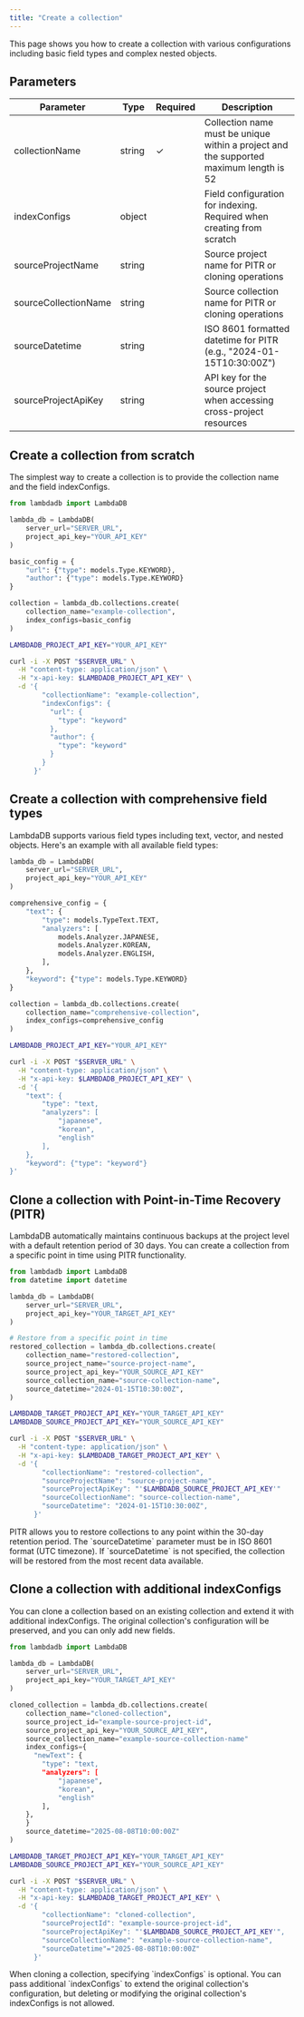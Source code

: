 ```yaml
---
title: "Create a collection"
---
```


This page shows you how to create a collection with various configurations including basic field types and complex nested objects.

## Parameters

| Parameter | Type | Required | Description |
|-----------|------|----------|-------------|
| collectionName | string | ✓ | Collection name must be unique within a project and the supported maximum length is 52 |
| indexConfigs | object |  | Field configuration for indexing. Required when creating from scratch |
| sourceProjectName | string |  | Source project name for PITR or cloning operations |
| sourceCollectionName | string |  | Source collection name for PITR or cloning operations |
| sourceDatetime | string |  | ISO 8601 formatted datetime for PITR (e.g., "2024-01-15T10:30:00Z") |
| sourceProjectApiKey | string |  | API key for the source project when accessing cross-project resources |


## Create a collection from scratch

The simplest way to create a collection is to provide the collection name and the field indexConfigs.

<CodeGroup>

```python Python
from lambdadb import LambdaDB

lambda_db = LambdaDB(
    server_url="SERVER_URL",
    project_api_key="YOUR_API_KEY"
)

basic_config = {
    "url": {"type": models.Type.KEYWORD},
    "author": {"type": models.Type.KEYWORD}
}

collection = lambda_db.collections.create(
    collection_name="example-collection",
    index_configs=basic_config
)
```

```bash cURL
LAMBDADB_PROJECT_API_KEY="YOUR_API_KEY"

curl -i -X POST "$SERVER_URL" \
  -H "content-type: application/json" \
  -H "x-api-key: $LAMBDADB_PROJECT_API_KEY" \
  -d '{
        "collectionName": "example-collection",
        "indexConfigs": {
          "url": {
            "type": "keyword"
          },
          "author": {
            "type": "keyword"
          }
        }
      }'
```

</CodeGroup>

## Create a collection with comprehensive field types

LambdaDB supports various field types including text, vector, and nested objects. Here's an example with all available field types:

<CodeGroup>

```python Python
lambda_db = LambdaDB(
    server_url="SERVER_URL",
    project_api_key="YOUR_API_KEY"
)

comprehensive_config = {
    "text": {
        "type": models.TypeText.TEXT,
        "analyzers": [
            models.Analyzer.JAPANESE,
            models.Analyzer.KOREAN,
            models.Analyzer.ENGLISH,
        ],
    },
    "keyword": {"type": models.Type.KEYWORD}
}

collection = lambda_db.collections.create(
    collection_name="comprehensive-collection",
    index_configs=comprehensive_config
)
```

```bash cURL
LAMBDADB_PROJECT_API_KEY="YOUR_API_KEY"

curl -i -X POST "$SERVER_URL" \
  -H "content-type: application/json" \
  -H "x-api-key: $LAMBDADB_PROJECT_API_KEY" \
  -d '{
    "text": {
        "type": "text,
        "analyzers": [
            "japanese",
            "korean",
            "english"
        ],
    },
    "keyword": {"type": "keyword"}
}'
```
</CodeGroup>

## Clone a collection with Point-in-Time Recovery (PITR)

LambdaDB automatically maintains continuous backups at the project level with a default retention period of 30 days. You can create a collection from a specific point in time using PITR functionality.

<CodeGroup>

```python Python
from lambdadb import LambdaDB
from datetime import datetime

lambda_db = LambdaDB(
    server_url="SERVER_URL",
    project_api_key="YOUR_TARGET_API_KEY"
)

# Restore from a specific point in time
restored_collection = lambda_db.collections.create(
    collection_name="restored-collection",
    source_project_name="source-project-name",
    source_project_api_key="YOUR_SOURCE_API_KEY"
    source_collection_name="source-collection-name",
    source_datetime="2024-01-15T10:30:00Z",
)
```

```bash cURL
LAMBDADB_TARGET_PROJECT_API_KEY="YOUR_TARGET_API_KEY"
LAMBDADB_SOURCE_PROJECT_API_KEY="YOUR_SOURCE_API_KEY"

curl -i -X POST "$SERVER_URL" \
  -H "content-type: application/json" \
  -H "x-api-key: $LAMBDADB_TARGET_PROJECT_API_KEY" \
  -d '{
        "collectionName": "restored-collection",
        "sourceProjectName": "source-project-name",
        "sourceProjectApiKey": "'$LAMBDADB_SOURCE_PROJECT_API_KEY'"
        "sourceCollectionName": "source-collection-name",
        "sourceDatetime": "2024-01-15T10:30:00Z",
      }'
```


</CodeGroup>

<Note>
PITR allows you to restore collections to any point within the 30-day retention period. The `sourceDatetime` parameter must be in ISO 8601 format (UTC timezone). If `sourceDatetime` is not specified, the collection will be restored from the most recent data available.
</Note>

## Clone a collection with additional indexConfigs

You can clone a collection based on an existing collection and extend it with additional indexConfigs. The original collection's configuration will be preserved, and you can only add new fields.

<CodeGroup>

```python Python
from lambdadb import LambdaDB

lambda_db = LambdaDB(
    server_url="SERVER_URL",
    project_api_key="YOUR_TARGET_API_KEY"
)

cloned_collection = lambda_db.collections.create(
    collection_name="cloned-collection",
    source_project_id="example-source-project-id",
    source_project_api_key="YOUR_SOURCE_API_KEY",
    source_collection_name="example-source-collection-name"
    index_configs={
      "newText": {
        "type": "text,
        "analyzers": [
            "japanese",
            "korean",
            "english"
        ],
    },
    }
    source_datetime="2025-08-08T10:00:00Z"
)
```

```bash cURL
LAMBDADB_TARGET_PROJECT_API_KEY="YOUR_TARGET_API_KEY"
LAMBDADB_SOURCE_PROJECT_API_KEY="YOUR_SOURCE_API_KEY"

curl -i -X POST "$SERVER_URL" \
  -H "content-type: application/json" \
  -H "x-api-key: $LAMBDADB_TARGET_PROJECT_API_KEY" \
  -d '{
        "collectionName": "cloned-collection",
        "sourceProjectId": "example-source-project-id",
        "sourceProjectApiKey": "'$LAMBDADB_SOURCE_PROJECT_API_KEY'",
        "sourceCollectionName": "example-source-collection-name",
        "sourceDatetime"="2025-08-08T10:00:00Z"
      }'
```
</CodeGroup>

<Note>
When cloning a collection, specifying `indexConfigs` is optional. You can pass additional `indexConfigs` to extend the original collection's configuration, but deleting or modifying the original collection's indexConfigs is not allowed.
</Note>
